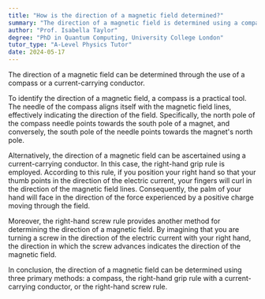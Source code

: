 ```yaml
---
title: "How is the direction of a magnetic field determined?"
summary: "The direction of a magnetic field is determined using a compass or a current-carrying conductor."
author: "Prof. Isabella Taylor"
degree: "PhD in Quantum Computing, University College London"
tutor_type: "A-Level Physics Tutor"
date: 2024-05-17
---
```


The direction of a magnetic field can be determined through the use of a compass or a current-carrying conductor.

To identify the direction of a magnetic field, a compass is a practical tool. The needle of the compass aligns itself with the magnetic field lines, effectively indicating the direction of the field. Specifically, the north pole of the compass needle points towards the south pole of a magnet, and conversely, the south pole of the needle points towards the magnet's north pole.

Alternatively, the direction of a magnetic field can be ascertained using a current-carrying conductor. In this case, the right-hand grip rule is employed. According to this rule, if you position your right hand so that your thumb points in the direction of the electric current, your fingers will curl in the direction of the magnetic field lines. Consequently, the palm of your hand will face in the direction of the force experienced by a positive charge moving through the field. 

Moreover, the right-hand screw rule provides another method for determining the direction of a magnetic field. By imagining that you are turning a screw in the direction of the electric current with your right hand, the direction in which the screw advances indicates the direction of the magnetic field.

In conclusion, the direction of a magnetic field can be determined using three primary methods: a compass, the right-hand grip rule with a current-carrying conductor, or the right-hand screw rule.
    